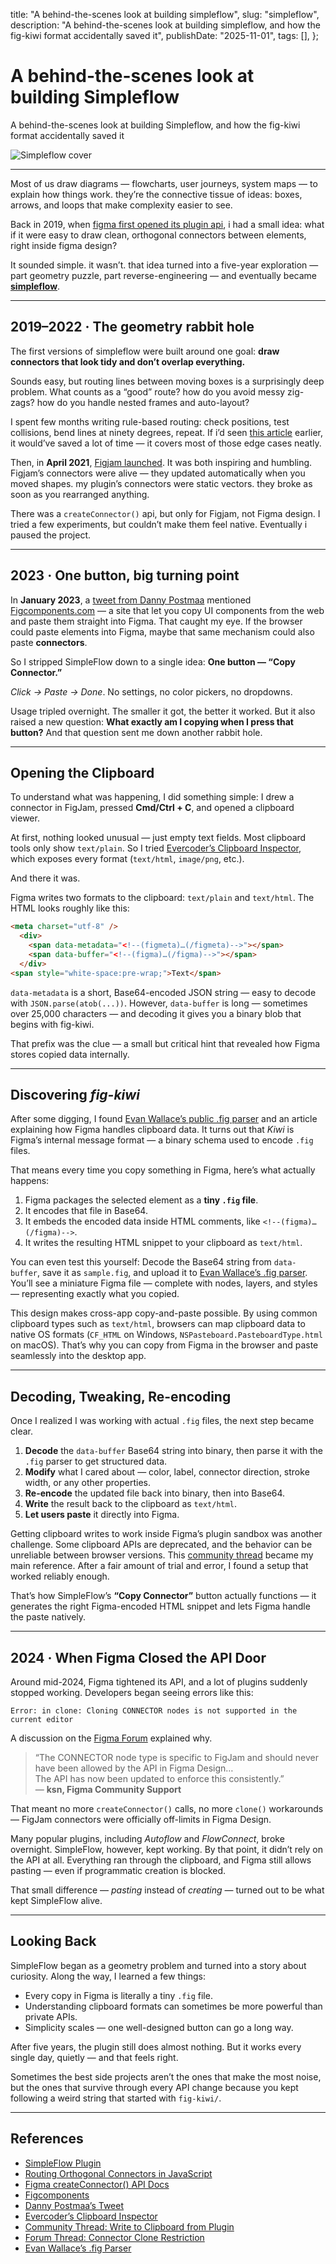 
  title: "A behind-the-scenes look at building simpleflow",
  slug: "simpleflow",
  description:
    "A behind-the-scenes look at building simpleflow, and how the fig-kiwi format accidentally saved it",
  publishDate: "2025-11-01",
  tags: [],
};

# A behind-the-scenes look at building Simpleflow

A behind-the-scenes look at building Simpleflow, and how the fig-kiwi format accidentally saved it

<img src={coverImage} alt="Simpleflow cover" />

---

Most of us draw diagrams — flowcharts, user journeys, system maps — to explain how things work. they’re the connective tissue of ideas: boxes, arrows, and loops that make complexity easier to see.

Back in 2019, when [figma first opened its plugin api](https://www.figma.com/community/plugins), i had a small idea: what if it were easy to draw clean, orthogonal connectors between elements, right inside figma design?

It sounded simple. it wasn’t. that idea turned into a five-year exploration — part geometry puzzle, part reverse-engineering — and eventually became [**simpleflow**](https://www.figma.com/community/plugin/751821593330638172/simpleflow-figjam-connectors-everywhere).

---

## 2019–2022 · The geometry rabbit hole

The first versions of simpleflow were built around one goal: **draw connectors that look tidy and don’t overlap everything.**

Sounds easy, but routing lines between moving boxes is a surprisingly deep problem. What counts as a “good” route? how do you avoid messy zig-zags? how do you handle nested frames and auto-layout?

I spent few months writing rule-based routing: check positions, test collisions, bend lines at ninety degrees, repeat. If i’d seen [this article](https://medium.com/swlh/routing-orthogonal-diagram-connectors-in-javascript-191dc2c5ff70) earlier, it would’ve saved a lot of time — it covers most of those edge cases neatly.

Then, in **April 2021**, [Figjam launched](https://www.figma.com/figjam/). It was both inspiring and humbling. Figjam’s connectors were alive — they updated automatically when you moved shapes. my plugin’s connectors were static vectors. they broke as soon as you rearranged anything.

There was a `createConnector()` api, but only for Figjam, not Figma design. I tried a few experiments, but couldn’t make them feel native. Eventually i paused the project.

---

## 2023 · One button, big turning point

In **January 2023**, a [tweet from Danny Postmaa](https://x.com/dannypostmaa/status/1612345747495874561) mentioned [Figcomponents.com](https://www.figcomponents.com/) — a site that let you copy UI components from the web and paste them straight into Figma. That caught my eye. If the browser could paste elements into Figma, maybe that same mechanism could also paste **connectors**.

So I stripped SimpleFlow down to a single idea: **One button — “Copy Connector.”**

_Click → Paste → Done_. No settings, no color pickers, no dropdowns.

Usage tripled overnight. The smaller it got, the better it worked. But it also raised a new question: **What exactly am I copying when I press that button?** And that question sent me down another rabbit hole.

---

## Opening the Clipboard

To understand what was happening, I did something simple: I drew a connector in FigJam, pressed **Cmd/Ctrl + C**, and opened a clipboard viewer.

At first, nothing looked unusual — just empty text fields. Most clipboard tools only show `text/plain`. So I tried [Evercoder’s Clipboard Inspector](https://github.com/evercoder/clipboard-inspector), which exposes every format (`text/html`, `image/png`, etc.).

And there it was.

Figma writes two formats to the clipboard: `text/plain` and `text/html`. The HTML looks roughly like this:

```html title="index.html" lines={[3,4]} showLineNumbers
<meta charset="utf-8" />
  <div>
    <span data-metadata="<!--(figmeta)…(/figmeta)-->"></span>
    <span data-buffer="<!--(figma)…(/figma)-->"></span>
  </div>
<span style="white-space:pre-wrap;">Text</span>
```

`data-metadata` is a short, Base64-encoded JSON string — easy to decode with `JSON.parse(atob(...))`. However, `data-buffer` is long — sometimes over 25,000 characters — and decoding it gives you a binary blob that begins with fig-kiwi.

That prefix was the clue — a small but critical hint that revealed how Figma stores copied data internally.

---

## Discovering _fig-kiwi_

After some digging, I found [Evan Wallace’s public .fig parser](https://madebyevan.com/figma/fig-file-parser/) and an article explaining how Figma handles clipboard data. It turns out that _Kiwi_ is Figma’s internal message format — a binary schema used to encode `.fig` files.

That means every time you copy something in Figma, here’s what actually happens:

1. Figma packages the selected element as a **tiny `.fig` file**.
2. It encodes that file in Base64.
3. It embeds the encoded data inside HTML comments, like `<!--(figma)…(/figma)-->`.
4. It writes the resulting HTML snippet to your clipboard as `text/html`.

You can even test this yourself: Decode the Base64 string from `data-buffer`, save it as `sample.fig`, and upload it to [Evan Wallace’s .fig parser](https://madebyevan.com/figma/fig-file-parser/). You’ll see a miniature Figma file — complete with nodes, layers, and styles — representing exactly what you copied.

This design makes cross-app copy-and-paste possible. By using common clipboard types such as `text/html`, browsers can map clipboard data to native OS formats (`CF_HTML` on Windows, `NSPasteboard.PasteboardType.html` on macOS). That’s why you can copy from Figma in the browser and paste seamlessly into the desktop app.

---

## Decoding, Tweaking, Re-encoding

Once I realized I was working with actual `.fig` files, the next step became clear.

1. **Decode** the `data-buffer` Base64 string into binary, then parse it with the `.fig` parser to get structured data.
2. **Modify** what I cared about — color, label, connector direction, stroke width, or any other properties.
3. **Re-encode** the updated file back into binary, then into Base64.
4. **Write** the result back to the clipboard as `text/html`.
5. **Let users paste** it directly into Figma.

Getting clipboard writes to work inside Figma’s plugin sandbox was another challenge. Some clipboard APIs are deprecated, and the behavior can be unreliable between browser versions. This [community thread](https://forum.figma.com/ask-the-community-7/write-to-clipboard-from-custom-plugin-23974) became my main reference. After a fair amount of trial and error, I found a setup that worked reliably enough.

That’s how SimpleFlow’s **“Copy Connector”** button actually functions — it generates the right Figma-encoded HTML snippet and lets Figma handle the paste natively.

---

## 2024 · When Figma Closed the API Door

Around mid-2024, Figma tightened its API, and a lot of plugins suddenly stopped working. Developers began seeing errors like this:

```plaintext title="error.log"
Error: in clone: Cloning CONNECTOR nodes is not supported in the current editor
```

A discussion on the [Figma Forum](https://forum.figma.com/ask-the-community-7/has-figma-changed-or-restricted-its-clone-function-api-43505) explained why.

> “The CONNECTOR node type is specific to FigJam and should never have been allowed by the API in Figma Design…  
> The API has now been updated to enforce this consistently.”  
> — **ksn, Figma Community Support**

That meant no more `createConnector()` calls, no more `clone()` workarounds — FigJam connectors were officially off-limits in Figma Design.

Many popular plugins, including _Autoflow_ and _FlowConnect_, broke overnight. SimpleFlow, however, kept working. By that point, it didn’t rely on the API at all. Everything ran through the clipboard, and Figma still allows pasting — even if programmatic creation is blocked.

That small difference — _pasting_ instead of _creating_ — turned out to be what kept SimpleFlow alive.

---

## Looking Back

SimpleFlow began as a geometry problem and turned into a story about curiosity. Along the way, I learned a few things:

- Every copy in Figma is literally a tiny `.fig` file.
- Understanding clipboard formats can sometimes be more powerful than private APIs.
- Simplicity scales — one well-designed button can go a long way.

After five years, the plugin still does almost nothing. But it works every single day, quietly — and that feels right.

Sometimes the best side projects aren’t the ones that make the most noise, but the ones that survive through every API change because you kept following a weird string that started with `fig-kiwi/`.

---

## References

- [SimpleFlow Plugin](https://www.figma.com/community/plugin/751821593330638172/simpleflow-figjam-connectors-everywhere)
- [Routing Orthogonal Connectors in JavaScript](https://medium.com/swlh/routing-orthogonal-diagram-connectors-in-javascript-191dc2c5ff70)
- [Figma createConnector() API Docs](https://developers.figma.com/docs/plugins/api/properties/figma-createconnector/)
- [Figcomponents](https://www.figcomponents.com/)
- [Danny Postmaa’s Tweet](https://x.com/dannypostmaa/status/1612345747495874561)
- [Evercoder’s Clipboard Inspector](https://github.com/evercoder/clipboard-inspector)
- [Community Thread: Write to Clipboard from Plugin](https://forum.figma.com/ask-the-community-7/write-to-clipboard-from-custom-plugin-23974)
- [Forum Thread: Connector Clone Restriction](https://forum.figma.com/ask-the-community-7/has-figma-changed-or-restricted-its-clone-function-api-43505)
- [Evan Wallace’s .fig Parser](https://madebyevan.com/figma/fig-file-parser/)

